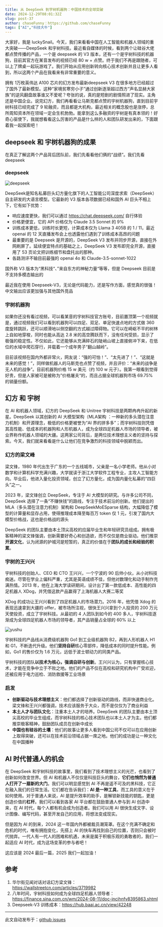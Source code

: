 ```yaml
---
title: 从 DeepSeek 到宇树机器狗：中国技术的全球突破
date: 2024-12-29T08:01:32Z
slug: post-37
author: chaseFunny：https://github.com/chaseFunny
tags: ["AI","科技大牛"]
---
```


大家好，我是 luckySnail。今天，我们来看看中国在人工智能和机器人领域的重大突破——DeepSeek 和宇树科技。最近看自媒体的时候，看到两个让硅谷大佬都点赞传播的产品，一个是 deepseek 的 V3 版本，还有一个是宇树科技的机器狗，目前其官方在某音发布的视频已经 80 w + 点赞。终于我们不再是跟随者，可以上了牌桌一起玩游戏了。我们开始从应用创新转向核心技术创新并且让更多人看到，所以这两个产品在我看来有非常重要的意义。

拥有 1万枚英伟达 A100 芯片的幻方发布最新deepseek V3 在很多地方已经超过了国外了最新模型。这种“家境贫寒穷小子”通过创新逐渐超过西方“声名显赫大家族”的逆风翻盘故事谁又不爱呢？夸张的说，真的是短剧的剧情照进了现实。主角还是中国企业。说完幻方，我们再看看让马斯克都点赞的宇树机器狗，直到目前宇树科技已经完成了 9 轮融资，而且都是大机构，最近相关的概念股也是涨停，总所周知资本所在领域一定会生机勃勃。能拿到这么多融资的宇树是有真本领的！好奇心驱使下，我就想看看这么厉害的产品是什么样的人和团队研发出来的，下面跟着我一起探索吧！

## deepseek 和 宇树机器狗的成果

在真正了解这两个产品背后团队前，我们先看看他们俩的“战绩”。我们先看 deepseek

### deepseek

![deepseek](https://blog-1304565468.cos.ap-shanghai.myqcloud.com/work/deepseek.jpeg)

DeepSeek是知名私募巨头幻方量化旗下的人工智能公司深度求索（DeepSeek）自主研发的大语言模型。它最新的 V3 版本各项数据已经和国外 AI 巨头不相上下，它有如下优势：

- 响应速度更快，我们可以通过 https://chat.deepseek.com/  自行体验
- 价格更便宜，它的 API 价格仅为 Claude 3.5 Sonnet 的 9%
- 训练成本更低，训练时长更短，计算成本仅为 Llama 3 405B 的 1 / 11，最近 openai 的 12 天直播发布会上也透露他们遇到了训练成本高昂的问题
- 最重要的是 Deepseek 是开源的，DeepSeek V3 发布并同步开源，直接在外网刷屏了。延续便宜特点的基础之上，DeepSeek V3 发布即完全开源，直接用了 53 页论文把训练细节和盘托出的那种。
- 各路测评不输目前最强的 openai 4o 和 Claude-3.5-sonnet-1022

国外称 V3 版本为“黑科技“、”来自东方的神秘力量“等等，但是 Deepseek 目前是不支持多模态输出的

最近我在使用 Deepseek-V3，无论是代码能力，还是写作方面，感觉真的很强！中文输出应该更加强与其他国外竞品

### 宇树机器狗

如果你还没有看过视频，可以看某音的宇树科技官方账号，目前置顶第一个视频就是，通过视频我们可以看到机器狗可以四足、双足、单足快速点地的方式做 360 度旋转跳跃，还可以顺滑地以侧空翻的方式越过障碍物。它可以在崎岖不平的树林上自如地穿梭，同时也能从高达 2.8 米的高空腾跃而下，没有任何受损，显示了极强的稳定性。不仅如此，它还能够从充满碎石的陡峭山坡上直接俯冲下来，在低位的水域中爬石穿行，并载着一个成年男子“翻山越岭”。

目前该视频在国内外都非常火，网友说：“强的可怕！”、“太先进了！”、“这就是未来的感觉！”，同样做机器人的马斯克也点赞了视频，并且评价：“未来的战争是无人机的战争”。目前机器狗价格 15 w 美元（约 100 w 元子）。我第一眼看到觉得好贵，但是人家被可是被称为”价格屠夫“的，而且占据全球机器狗市场 69.75% 的销量份额。

## 幻方 和 宇树

在 AI 和机器人领域，幻方的 DeepSeek 和 Unitree 宇树科技是两颗冉冉升起的新星。DeepSeek 以其创新的 AI 大模型架构（MLA架构 ：一种新的多头潜在注意力机制）和开源理念，极低的价格更被誉为“AI 界的拼多多”；而宇树科技则凭借其高性能、低成本的机器狗和人形机器人，成为全球四足机器人市场的领导者，被业界称作机器人领域的大疆。这两家公司背后，是两位技术理想主义者的坚持与探索。今天，我们就来看看是什么让他们在竞争激烈的科技领域中脱颖而出。

### 幻方的梁文峰

梁文锋，1980 年代出生于广东的一个五线城市，父亲是一名小学老师。他从小对数学和计算机科学充满兴趣，大学就读于浙江大学软件工程专业，主攻人工智能方向。毕业后，他进入量化投资领域，创立了幻方量化，成为国内量化私募的“四巨头”之一。

2023 年，梁文锋创立 DeepSeek，专注于 AI 大模型的研究。与许多公司不同，DeepSeek 选择了一条“不赚快钱”的路线，专注于技术前沿的创新。他们提出的 MLA（多头潜在注意力机制）架构和 DeepSeekMoESparse 结构，大幅降低了模型的计算量和显存占用，使得推理成本降至每百万 token 仅 1 元，引发了国内大模型价格战，这也是价格战的源头

DeepSeek 的团队主要由本土顶尖高校的应届毕业生和年轻研究员组成。拥有极客精神的梁文锋强调，创新需要好奇心和创造欲，而不仅仅是商业驱动。他们推崇**开源文化**，认为闭源的护城河是短暂的，真正的价值在于**团队的成长和经验的积累**。

### 宇树的王兴兴



宇树科技的创始人、CEO 和 CTO 王兴兴，一个宁波的 90 后帅小伙，从小对科技痴迷。尽管在学业上偏科严重，尤其是英语成绩不佳，但他对数理化和动手制作充满热情。2013 年，他在上海大学读研期间，设计出了第一款低成本、高性能的四足机器人 XDog，并凭借这款产品赢得了上海机器人大赛二等奖

XDog 的成功让王兴兴看到了四足机器人的市场潜力。2016 年，他凭借 Xdog 的表现迅速拿到大疆的 offer，被市场所注视，很快王兴兴拿到个人投资的 200 万元天使投资，成立了宇树科技。从最初的 4 人团队到如今的 400 多人，宇树科技逐渐成为全球四足机器人市场的领导者，其产品销量占全球的 60% 以上

![yushu](https://blog-1304565468.cos.ap-shanghai.myqcloud.com/work/yushu.png)

宇树科技的产品线从消费级机器狗 Go1 到工业级机器狗 B2，再到人形机器人 H1 和 G1，不断迭代升级。他们**坚持自研**核心零部件，降低成本的同时提升性能。例如，Go1 的售价仅为 1.6 万元，远低于波士顿动力的同类产品。

宇树科技的团队**以技术为核心，强调自研与创新**。王兴兴认为，只有掌握核心技术，才能在竞争中立于不败之地。他们的产品不仅在高校和研究机构中广受欢迎，还被应用于电力巡检、消防救援等工业场景

### 启发

- **创新驱动与技术理想主义**：他们都选择了创新驱动的路线，而非快速商业化。梁文锋和王兴兴都强调，技术应该服务于大众，而不是仅仅为了商业利益
- **本土人才与团队文化**：注重本土人才的培养。DeepSeek 的团队主要由本土顶尖高校的毕业生组成，而宇树科技的核心技术团队也以本土人才为主。他们都推崇极客精神，鼓励团队成员在创新中成长
- **中国也有硅谷的土壤**：他们的故事让更多人看到中国公司不仅可以在应用创新上取得突破，还可以在技术前沿领域占据一席之地。他们的成功是让一种文化在中国播种

## AI 时代普通人的机会

在 DeepSeek 和宇树科技的故事里，我们看到了技术理想主义的光芒，也看到了创新如何改变世界。但 AI 和机器人不仅仅是科技巨头的舞台，**它们也悄然为普通人打开了一扇新的大门**。我们可以明显感觉到 AI 不再是遥不可及的黑科技，它正在融入我们的日常生活。它们都在告诉我们：**AI 是一种工具**，而工具的意义在于如何使用。对于普通人来说，AI 是提升效率的助手，是解锁新技能的钥匙，更是创造价值的**杠杆**。我们可以看到各家 AI 平台都在鼓励普通人参与到 AI 创造中来，在 AI 时代，每个人都有机会成为创造者。我们可以用 AI 很快生成文字、设计图像、编写代码，甚至开发自己的应用，将想法变成现实。

但是因为 AI 的到来，2024 这一年国内外都被裁员潮笼罩。在这个充满不确定和危机的时代，唯有拥抱变化，先搭上 AI 的快车再找到自己的位置，否则只会被时代抛弃。一代人有一代人的困难和机遇，未来是属于积极乐观的勇敢者的，我们一起适应 AI 时代，成为这场变革的参与者吧！

这应该是 2024 最后一篇，2025 我们一起加油！

## 参考

1. 华尔街见闻对话对话幻方梁文锋：https://wallstreetcn.com/articles/3719982
2. 八年时间，宇树科技如何成为全球四足机器人领导者：https://finance.sina.com.cn/wm/2024-08-11/doc-incihnfv8395863.shtml
3. Deepseek-V3 训练成本：https://hub.baai.ac.cn/view/42248

---
此文自动发布于：<a href="https://github.com/coderPerseus/blog/issues/37" target="_blank">github issues</a>

